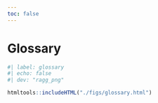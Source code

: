 ```yaml
---
toc: false
---
```


# Glossary {.unnumbered}

```r
#| label: glossary
#| echo: false
#| dev: "ragg_png"

htmltools::includeHTML("./figs/glossary.html")

```